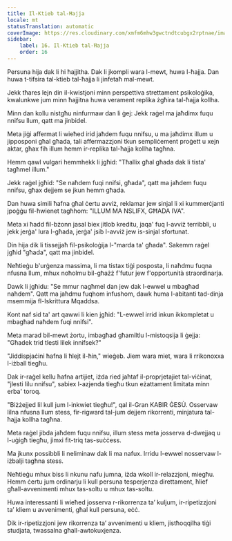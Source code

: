 ```yaml
---
title: Il-Ktieb tal-Ħajja
locale: mt
statusTranslation: automatic
coverImage: https://res.cloudinary.com/xmfm6mhw3gwctndtcubgx2rptnae/image/upload/v1740468922/small_cover_tratado_de_psicologia_revolucionaria_a4c0dca4e0.webp
sidebar:
    label: 16. Il-Ktieb tal-Ħajja
    order: 16
---
```

Persuna hija dak li hi ħajjitha. Dak li jkompli wara l-mewt, huwa l-ħajja. Dan huwa t-tifsira tal-ktieb tal-ħajja li jinfetaħ mal-mewt.

Jekk tħares lejn din il-kwistjoni minn perspettiva strettament psikoloġika, kwalunkwe jum minn ħajjitna huwa verament replika żgħira tal-ħajja kollha.

Minn dan kollu nistgħu ninfurmaw dan li ġej: Jekk raġel ma jaħdimx fuqu nnifsu llum, qatt ma jinbidel.

Meta jiġi affermat li wieħed irid jaħdem fuqu nnifsu, u ma jaħdimx illum u jipposponi għal għada, tali affermazzjoni tkun sempliċement proġett u xejn aktar, għax fih illum hemm ir-replika tal-ħajja kollha tagħna.

Hemm qawl vulgari hemmhekk li jgħid: "Tħallix għal għada dak li tista' tagħmel illum."

Jekk raġel jgħid: "Se naħdem fuqi nnifsi, għada", qatt ma jaħdem fuqu nnifsu, għax dejjem se jkun hemm għada.

Dan huwa simili ħafna għal ċertu avviż, reklamar jew sinjal li xi kummerċjanti jpoġġu fil-ħwienet tagħhom: "ILLUM MA NSLIFX, GĦADA IVA".

Meta xi ħadd fil-bżonn jasal biex jitlob kreditu, jaqa' fuq l-avviż terribbli, u jekk jerġa' lura l-għada, jerġa' jsib l-avviż jew is-sinjal sfortunat.

Din hija dik li tissejjaħ fil-psikoloġija l-"marda ta' għada". Sakemm raġel jgħid "għada", qatt ma jinbidel.

Neħtieġu b'urġenza massima, li ma tistax tiġi posposta, li naħdmu fuqna nfusna llum, mhux noħolmu bil-għażż f'futur jew f'opportunità straordinarja.

Dawk li jgħidu: "Se mmur nagħmel dan jew dak l-ewwel u mbagħad naħdem". Qatt ma jaħdmu fuqhom infushom, dawk huma l-abitanti tad-dinja msemmija fl-Iskrittura Mqaddsa.

Kont naf sid ta' art qawwi li kien jgħid: "L-ewwel irrid inkun ikkompletat u mbagħad naħdem fuqi nnifsi".

Meta marad bil-mewt żortu, imbagħad għamiltlu l-mistoqsija li ġejja: "Għadek trid tlesti lilek innifsek?"

"Jiddispjaċini ħafna li ħlejt il-ħin," wieġeb. Jiem wara miet, wara li rrikonoxxa l-iżball tiegħu.

Dak ir-raġel kellu ħafna artijiet, iżda ried jaħtaf il-proprjetajiet tal-viċinat, "jlesti lilu nnifsu", sabiex l-azjenda tiegħu tkun eżattament limitata minn erba' toroq.

"Biżżejjed lil kull jum l-inkwiet tiegħu!", qal il-Gran KABIR ĠESÙ. Osservaw lilna nfusna llum stess, fir-rigward tal-jum dejjem rikorrenti, minjatura tal-ħajja kollha tagħna.

Meta raġel jibda jaħdem fuqu nnifsu, illum stess meta josserva d-dwejjaq u l-uġigħ tiegħu, jimxi fit-triq tas-suċċess.

Ma jkunx possibbli li neliminaw dak li ma nafux. Irridu l-ewwel nosservaw l-iżbalji tagħna stess.

Neħtieġu mhux biss li nkunu nafu jumna, iżda wkoll ir-relazzjoni, miegħu. Hemm ċertu jum ordinarju li kull persuna tesperjenza direttament, ħlief għall-avvenimenti mhux tas-soltu u mhux tas-soltu.

Huwa interessanti li wieħed josserva r-rikorrenza ta’ kuljum, ir-ripetizzjoni ta’ kliem u avvenimenti, għal kull persuna, eċċ.

Dik ir-ripetizzjoni jew rikorrenza ta’ avvenimenti u kliem, jistħoqqilha tiġi studjata, twassalna għall-awtokuxjenza.

